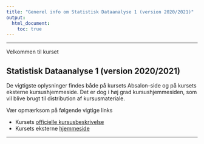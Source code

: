 ```yaml
---
title: "Generel info om Statistisk Dataanalyse 1 (version 2020/2021)"
output: 
  html_document:
    toc: true
---
```


***


Velkommen til kurset <h2>Statistisk Dataanalyse 1 (version 2020/2021)</h2>

De vigtigste oplysninger findes både på kursets Absalon-side og på kursets eksterne kursushjemmeside. Det er dog i høj grad kursushjemmesiden, som vil blive brugt til distribution af kursusmateriale.

Vær opmærksom på følgende vigtige links

* Kursets [officielle kursusbeskrivelse](https://kurser.ku.dk/course/lmab10069u/2020-2021)
* Kursets eksterne [hjemmeside](https://anderstolver.github.io/StatData1_2020/index.html)


***
